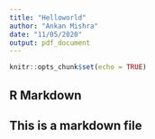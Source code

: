```yaml
---
title: "Helloworld"
author: "Ankan Mishra"
date: "11/05/2020"
output: pdf_document
---
```


```r
knitr::opts_chunk$set(echo = TRUE)
```

## R Markdown

## This is a markdown file